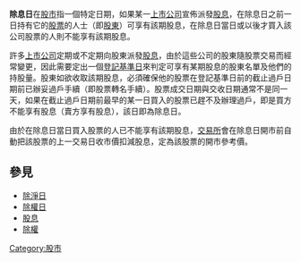 {{Expert|time=2015-12-14T03:55:13+00:00}}
'''除息日'''在[[股市|股市]]指一個特定日期，如果某一[[上市公司|上市公司]]宣佈派發[[股息|股息]]，在除息日之前一日持有它的[[股票|股票]]的人士（即[[股東|股東]]）可享有該期股息，在除息日當日或以後才買入該公司股票的人則不能享有該期股息。

許多[[上市公司|上市公司]]定期或不定期向股東派發[[股息|股息]]，由於這些公司的股東隨股票交易而經常變更，因此需要定出一個[[登記基準日|登記基準日]]來判定可享有某期股息的股東名單及他們的持股量。股東如欲收取該期股息，必須確保他的股票在登記基準日前的截止過戶日期前已辦妥過戶手續（即股票轉名手續）。股票成交日期與交收日期通常不是同一天，如果在截止過戶日期前最早的某一日買入的股票已趕不及辦理過戶，即是買方不能享有股息（賣方享有股息），該日即為除息日。

由於在除息日當日買入股票的人已不能享有該期股息，[[證券交易所|交易所]]會在除息日開市前自動把該股票的上一交易日收市價扣減股息，定為該股票的開市參考價。

== 參見 ==
*[[除淨日|除淨日]]
*[[除權日|除權日]]
*[[股息|股息]]
*[[除權|除權]]

[[Category:股市|Category:股市]]